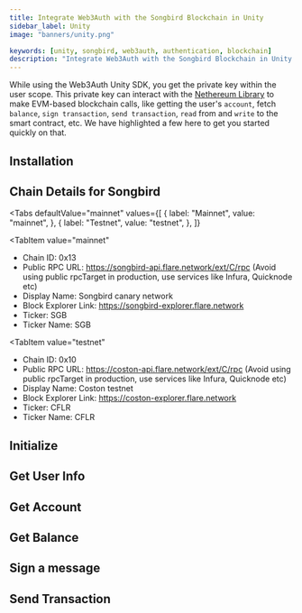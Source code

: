 ```yaml
---
title: Integrate Web3Auth with the Songbird Blockchain in Unity
sidebar_label: Unity
image: "banners/unity.png"

keywords: [unity, songbird, web3auth, authentication, blockchain]
description: "Integrate Web3Auth with the Songbird Blockchain in Unity | Documentation - Web3Auth"
---
```



<SEO
  title="Integrate Web3Auth with the Songbird Blockchain in Unity"
  description="Integrate Web3Auth with the Songbird Blockchain in Unity | Documentation - Web3Auth"
  image="https://web3auth.io/docs/banners/songbird.png"
  slug="/connect-blockchain/evm/songbird/unity"
/>

While using the Web3Auth Unity SDK, you get the private key within the user scope. This private key
can interact with the [Nethereum Library](https://nethereum.com/) to make EVM-based blockchain
calls, like getting the user's `account`, fetch `balance`, `sign transaction`, `send transaction`,
`read` from and `write` to the smart contract, etc. We have highlighted a few here to get you
started quickly on that.

## Installation

<InstallationSnippet />

## Chain Details for Songbird

<Tabs
 defaultValue="mainnet"
  values={[
    { label: "Mainnet", value: "mainnet", },
    { label: "Testnet", value: "testnet", },
  ]}
>
<TabItem
  value="mainnet"
>

- Chain ID: 0x13
- Public RPC URL: https://songbird-api.flare.network/ext/C/rpc (Avoid using public rpcTarget in
  production, use services like Infura, Quicknode etc)
- Display Name: Songbird canary network
- Block Explorer Link: https://songbird-explorer.flare.network
- Ticker: SGB
- Ticker Name: SGB

</TabItem>

<TabItem
  value="testnet"
>

- Chain ID: 0x10
- Public RPC URL: https://coston-api.flare.network/ext/C/rpc (Avoid using public rpcTarget in
  production, use services like Infura, Quicknode etc)
- Display Name: Coston testnet
- Block Explorer Link: https://coston-explorer.flare.network
- Ticker: CFLR
- Ticker Name: CFLR

</TabItem>
</Tabs>

## Initialize

<InitialisationSnippet />

## Get User Info

<UserInfoSnippet />

## Get Account

<GetAccountSnippet />

## Get Balance

<GetBalanceSnippet />

## Sign a message

<SignMessageSnippet />

## Send Transaction

<SendTransactionSnippet />
